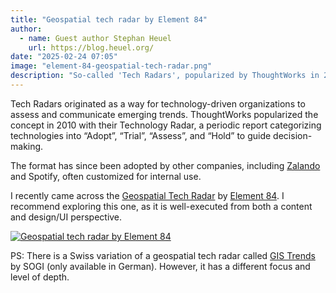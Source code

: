 ```yaml
---
title: "Geospatial tech radar by Element 84"
author:
  - name: Guest author Stephan Heuel
    url: https://blog.heuel.org/
date: "2025-02-24 07:05"
image: "element-84-geospatial-tech-radar.png"
description: "So-called 'Tech Radars', popularized by ThoughtWorks in 2010, have become essential tools for organizations to assess and communicate emerging technology trends. From Element 84 comes a particular interesting one for geospatial technologies."
---
```


Tech Radars originated as a way for technology-driven organizations to assess and communicate emerging trends. ThoughtWorks popularized the concept in 2010 with their Technology Radar, a periodic report categorizing technologies into "Adopt", "Trial", "Assess", and "Hold" to guide decision-making.

The format has since been adopted by other companies, including [Zalando](https://opensource.zalando.com/tech-radar/) and Spotify, often customized for internal use.

I recently came across the [Geospatial Tech Radar](https://element84.com/geospatial-tech-radar-24/#) by [Element 84](https://element84.com/). I recommend exploring this one, as it is well-executed from both a content and design/UI perspective.

[![Geospatial tech radar by Element 84](element-84-geospatial-tech-radar.png "Geospatial tech radar by Element 84")](https://element84.com/geospatial-tech-radar-24/#)

PS: There is a Swiss variation of a geospatial tech radar called [GIS Trends](https://gistrends.ch) by SOGI (only available in German). However, it has a different focus and level of depth.
